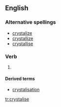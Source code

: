 ==English==

===Alternative spellings===
* [[crystalize]]
* [[crystallize]]
* [[crystallise]]

===Verb===
{{en-verb|crystalis|es}}

# {{UK}} {{alternative spelling of|crystalize}}

====Derived terms====
*[[crystalisation]]

[[tr:crystalise]]